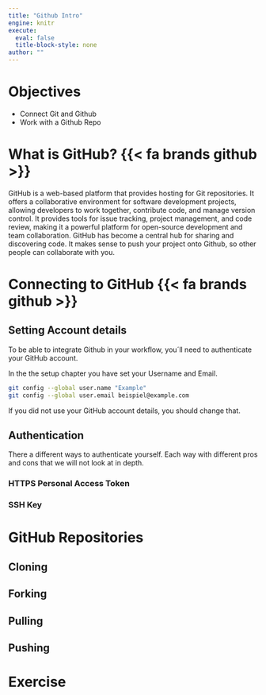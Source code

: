 ```yaml
---
title: "Github Intro"
engine: knitr
execute:
  eval: false
  title-block-style: none
author: ""
---
```


# Objectives

-   Connect Git and Github
-   Work with a Github Repo

# What is GitHub? {{< fa brands github >}}
GitHub is a web-based platform that provides hosting for Git repositories. 
It offers a collaborative environment for software development projects, allowing developers to work together, contribute code, and manage version control. 
It provides tools for issue tracking, project management, and code review, making it a powerful platform for open-source development and team collaboration.
GitHub has become a central hub for sharing and discovering code.
It makes sense to push your project onto Github, so other people can collaborate with you.

# Connecting to GitHub {{< fa brands github >}}
## Setting Account details
To be able to integrate Github in your workflow, you´ll need to authenticate your GitHub account. 

In the the setup chapter you have set your Username and Email.
```bash

git config --global user.name "Example"
git config --global user.email beispiel@example.com

```

If you did not use your GitHub account details, you should change that.

## Authentication
There a different ways to authenticate yourself. 
Each way with different pros and cons that we will not look at in depth. 

### HTTPS Personal Access Token

### SSH Key

# GitHub Repositories

## Cloning

## Forking


## Pulling 

## Pushing


# Exercise



